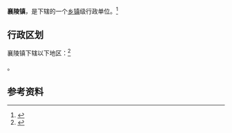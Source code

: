 {{中国乡级行政区|14/10/23/105/000}}

'''襄陵镇'''，是{{PRC admin/fullname|14/10/23/105/000|3}}下辖的一个[[乡镇|乡镇]]级行政单位。<ref>{{PRC admin/ref sgc|{{PRC admin/parent|14/10/23/105/000}}}}</ref>

== 行政区划 ==

襄陵镇下辖以下地区：<ref>{{PRC admin/ref sgc|14/10/23/105/000}}</ref>

{{PRC admin/children|14/10/23/105/000}}。

== 参考资料 ==

{{reflist}}

{{行政区划小作品}}
{{PRC admin/navcat|14/10/23/105/000}}